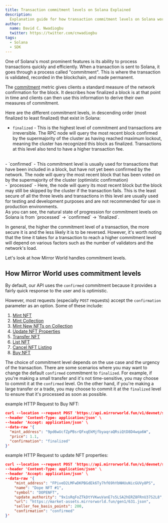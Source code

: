 ```yaml
---
title: Transaction commitment levels on Solana Explained
description:
  Explanation guide for how transaction commitment levels on Solana works
author:
  name: David C. Nwadiogbu
  twitter: https://twitter.com/cnwadiogbu
tags:
  - Solana
  - SDK
---
```


One of Solana's most prominent features is its ability to process transactions quickly and efficiently. When a transaction is sent to Solana, it goes through a process called "commitment". This is where the transaction is validated, recorded in the blockchain, and made permanent. 

The [commitment](https://docs.solana.com/terminology#commitment) metric gives clients a standard measure of the network confirmation for the block. It describes how finalized a block is at that point in time and clients can then use this information to derive their own measures of commitment.

Here are the different commitment levels, in descending order (most finalized to least finalized) that exist in Solana:

- `finalized` - This is the highest level of commitment and transactions are irreversible. The RPC node will query the most recent block confirmed by the supermajority of the cluster as having reached maximum lockout, meaning the cluster has recognized this block as finalized. Transactions at this level also tend to have a higher transaction fee.
<br/>
- `confirmed` - This commitment level is usually used for transactions that have been included in a block, but have not yet been confirmed by the network. The node will query the most recent block that has been voted on by the supermajority of the cluster (optimistic confirmation)
<br/>
- `processed` - Here, the node will query its most recent block but the block may still be skipped by the cluster if the transaction fails. This is the least secure of all the three levels and transactions in this level are usually used for testing and development purposes and are not recommended for use in production environments.
<br/>
As you can see, the natural state of progression for commitment levels on Solana is from `processed` → `confirmed` → `finalized`.

In general, the higher the commitment level of a transaction, the more secure it is and the less likely it is to be reversed. However, it's worth noting that the time it takes for a transaction to reach a higher commitment level will depend on various factors such as the number of validators and the network's load.

Let's look at how Mirror World handles commitment levels.

## How Mirror World uses commitment levels

By default, our API uses the `confirmed` commitment because it provides a fairly quick response to the user and is optimistic.

However, most requests (especially `POST` requests) accept the `confirmation` parameter as an option. Some of these include:

1. [Mint NFT](https://developer.mirrorworld.fun/#4fb51141-d65b-4c24-a256-b3f065fdb261)
2. [Mint Collection](https://developer.mirrorworld.fun/#1696cb75-cb3b-46c0-9d3d-dea7c0f87f74)
3. [Mint New NFTs on Collection](https://developer.mirrorworld.fun/#69b4fc11-c126-4ffe-b51e-b30aa8ae107b)
4. [Update NFT Properties](https://developer.mirrorworld.fun/#aff95cab-c2fb-4bb1-bf51-ffbb49ecfbe2)
5. [Transfer NFT](https://developer.mirrorworld.fun/#d6175992-e611-452a-891a-0646059899af)
6. [List NFT](https://developer.mirrorworld.fun/#0fbc2291-e96b-4da0-9d8e-815281ce93ef)
7. [Cancel NFT Listing](https://developer.mirrorworld.fun/#ac865ded-4847-4940-832a-b782d43e5a4b)
8. [Buy NFT](https://developer.mirrorworld.fun/#5f3f3ebe-bcc0-4a1a-bd38-08bf8f81a9be)

The choice of commitment level depends on the use case and the urgency of the transaction. There are some scenarios where you may want to change the default `confirmed` commitment to `finalized`. For example, if you're making a small transfer and it's not time-sensitive, you may choose to commit it at the `confirmed` level. On the other hand, if you're making a large transfer or a trade, you may choose to commit it at the `finalized` level to ensure that it's processed as soon as possible.

example HTTP Request to Buy NFT:
```json
curl --location --request POST 'https://api.mirrorworld.fun/v1/devnet/solana/marketplace/transaction/buy' \
--header 'Content-Type: application/json' \
--header 'Accept: application/json' \
--data-raw '{
  "mint_address": "9pd6wUcfZpPBsrQFxqEkMjfbyaqraQRsiQtD8D4wqa6W",
  "price": 1.1,
  "confirmation": "finalized"
}'
```

example HTTP Request to update NFT properties:
```json
curl --location --request POST 'https://api.mirrorworld.fun/v1/devnet/solana/mint/update' \
--header 'Content-Type: application/json' \
--header 'Accept: application/json' \
--data-raw '{
    "mint_address": "FPiveD2LMFwDKPBGdEk6Ty7hf69hYbNHUuNicGUVy8PS",
    "name": "Dope NFT #1",
    "symbol": "DOPENFT",
    "update_authority": "9x1sRqFoZTkDtYVKwuVanE7s5LSA2hERZ8FRnU37S2L8",
    "url": "https://market-assets.mirrorworld.fun/gen1/631.json",
    "seller_fee_basis_points": 200,
    "confirmation": "confirmed"
}'
```